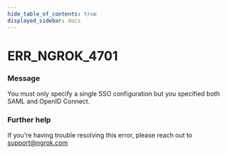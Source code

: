 ```yaml
---
hide_table_of_contents: true
displayed_sidebar: docs
---
```



# ERR_NGROK_4701

### Message

You must only specify a single SSO configuration but you specified both SAML and OpenID Connect.

<ErrorDetails error="err_ngrok_4701" />

### Further help

If you're having trouble resolving this error, please reach out to [support@ngrok.com](mailto:support@ngrok.com?subject=Help%20with%20ERR_NGROK_4701)


